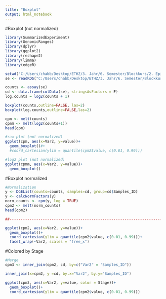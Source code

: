 ```yaml
---
title: "Boxplot"
output: html_notebook
---
```


#Boxplot (not normalized)

```r
library(SummarizedExperiment)
library(GenomicRanges)
library(dplyr)
library(ggplot2)
library(reshape2)
library(limma)
library(edgeR)

setwd("C:/Users/chabb/Desktop/ETHZ/3. Jahr/6. Semester/Blockkurs/2. Epigenetic mechanism/Project/project6_bc2021")
se <- readRDS("C:/Users/chabb/Desktop/ETHZ/3. Jahr/6. Semester/Blockkurs/2. Epigenetic mechanism/Project/project6_bc2021/data/counts_bins_apa.rds")

counts <- assay(se)
cd <- data.frame(colData(se), stringsAsFactors = F)
log.counts = log2(counts + 1)

boxplot(counts,outline=FALSE, las=2)
boxplot(log.counts,outline=FALSE,las=2)

cpm <- melt(counts)
cpmm <- melt(log2(counts+1))
head(cpm)

#raw plot (not normalized)
ggplot(cpm, aes(x=Var2, y=value))+
  geom_boxplot()#+
  #coord_cartesian(ylim = quantile(cpm2$value, c(0.01, 0.99)))

#log2 plot (not normalized)
ggplot(cpmm, aes(x=Var2, y=value))+
  geom_boxplot()
```


#Boxplot normalized

```r
#Normalization
y <- DGEList(counts=counts, samples=cd, group=cd$Samples_ID)
y <- calcNormFactors(y)
norm_counts <- cpm(y, log = TRUE)
cpm2 <- melt(norm_counts)
head(cpm2)

##--------------------------------------------------------------------------------------

ggplot(cpm2, aes(x=Var2, y=value))+
  geom_boxplot()+
  coord_cartesian(ylim = quantile(cpm2$value, c(0.01, 0.99)))+
  facet_wrap(~Var2, scales = "free_x")
```

#Colored by Stage
```R
#Merge
cpm3 <- inner_join(cpm2, cd, by=c("Var2" = "Samples_ID"))

inner_join(x=cpm2, y =cd, by.x="Var2", by.y="Samples_ID")

ggplot(cpm3, aes(x=Var2, y=value, color = Stage))+
  geom_boxplot()+
  coord_cartesian(ylim = quantile(cpm2$value, c(0.01, 0.99)))
```


